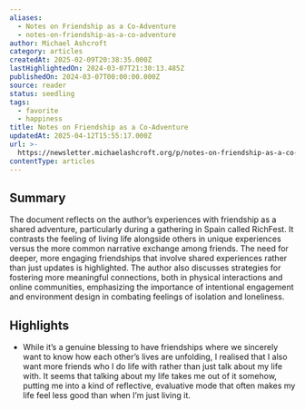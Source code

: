 ```yaml
---
aliases:
  - Notes on Friendship as a Co-Adventure
  - notes-on-friendship-as-a-co-adventure
author: Michael Ashcroft
category: articles
createdAt: 2025-02-09T20:38:35.000Z
lastHighlightedOn: 2024-03-07T21:30:13.485Z
publishedOn: 2024-03-07T00:00:00.000Z
source: reader
status: seedling
tags:
  - favorite
  - happiness
title: Notes on Friendship as a Co-Adventure
updatedAt: 2025-04-12T15:55:17.000Z
url: >-
  https://newsletter.michaelashcroft.org/p/notes-on-friendship-as-a-co-adventure?utm_source=post-email-title&publication_id=10424&post_id=142390284&utm_campaign=email-post-title&isFreemail=true&r=eo14h&triedRedirect=true&utm_medium=email
contentType: articles
---
```

## Summary

The document reflects on the author’s experiences with friendship as a shared adventure, particularly during a gathering in Spain called RichFest. It contrasts the feeling of living life alongside others in unique experiences versus the more common narrative exchange among friends. The need for deeper, more engaging friendships that involve shared experiences rather than just updates is highlighted. The author also discusses strategies for fostering more meaningful connections, both in physical interactions and online communities, emphasizing the importance of intentional engagement and environment design in combating feelings of isolation and loneliness.

## Highlights

- While it’s a genuine blessing to have friendships where we sincerely want to know how each other’s lives are unfolding, I realised that I also want more friends who I do life with rather than just talk about my life with. It seems that talking about my life takes me out of it somehow, putting me into a kind of reflective, evaluative mode that often makes my life feel less good than when I’m just living it.
